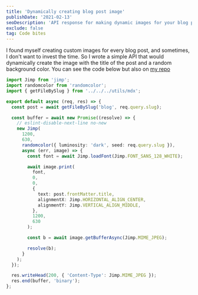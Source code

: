 ```yaml
---
title: 'Dynamically creating blog post image'
publishDate: '2021-02-13'
seoDescription: 'API response for making dynamic images for your blog post'
exclude: false
tag: Code bites
---
```


I found myself creating custom images for every blog post, and sometimes, I don't want to invest the time. So I wrote a simple API that would dynamically create the image with the title of the post and a random background color. You can see the code below but also on [my repo](https://github.com/mmahalwy/mmahalwy)

```typescript
import Jimp from 'jimp';
import randomcolor from 'randomcolor';
import { getFileBySlug } from '../../../utils/mdx';

export default async (req, res) => {
  const post = await getFileBySlug('blog', req.query.slug);

  const buffer = await new Promise((resolve) => {
    // eslint-disable-next-line no-new
    new Jimp(
      1200,
      630,
      randomcolor({ luminosity: 'dark', seed: req.query.slug }),
      async (err, image) => {
        const font = await Jimp.loadFont(Jimp.FONT_SANS_128_WHITE);

        await image.print(
          font,
          0,
          0,
          {
            text: post.frontMatter.title,
            alignmentX: Jimp.HORIZONTAL_ALIGN_CENTER,
            alignmentY: Jimp.VERTICAL_ALIGN_MIDDLE,
          },
          1200,
          630
        );

        const b = await image.getBufferAsync(Jimp.MIME_JPEG);

        resolve(b);
      }
    );
  });

  res.writeHead(200, { 'Content-Type': Jimp.MIME_JPEG });
  res.end(buffer, 'binary');
};
```
